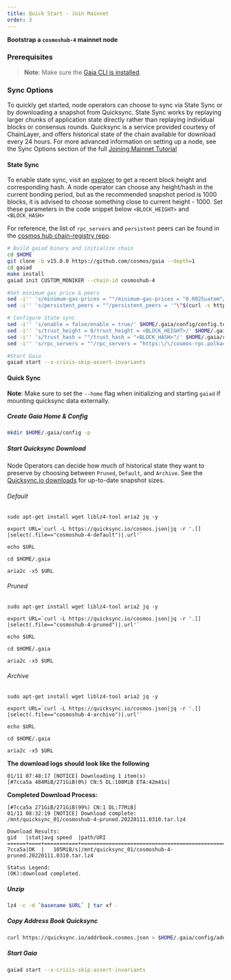 ```yaml
---
title: Quick Start - Join Mainnet 
order: 3
---
```



**Bootstrap a  `cosmoshub-4` mainnet node**

### Prerequisites

> **Note**: Make sure the [Gaia CLI is installed](./installation.mdx).

### Sync Options

To quickly get started, node operators can choose to sync via State Sync or by downloading a snapshot from Quicksync. State Sync works by replaying larger chunks of application state directly rather than replaying individual blocks or consensus rounds. Quicksync is a service provided courtesy of ChainLayer, and offers historical state of the chain available for download every 24 hours. For more advanced information on setting up a node, see the Sync Options section of the full [Joining Mainnet Tutorial](../hub-tutorials/join-mainnet.md)

#### State Sync 
To enable state sync, visit an [explorer](https://www.mintscan.io/cosmos/blocks) to get a recent block height and corresponding hash. A node operator can choose any height/hash in the current bonding period, but as the recommended snapshot period is 1000 blocks, it is advised to choose something close to current height - 1000. Set these parameters in the code snippet below `<BLOCK_HEIGHT>` and `<BLOCK_HASH>`

For reference, the list of `rpc_servers` and `persistent` peers can be found in the [cosmos hub chain-registry repo](https://github.com/cosmos/chain-registry/blob/master/cosmoshub/chain.json).

```bash
# Build gaiad binary and initialize chain
cd $HOME
git clone -b v15.0.0 https://github.com/cosmos/gaia --depth=1
cd gaiad
make install
gaiad init CUSTOM_MONIKER --chain-id cosmoshub-4

#Set minimum gas price & peers
sed -i'' 's/minimum-gas-prices = ""/minimum-gas-prices = "0.0025uatom"/' $HOME/.gaia/config/app.toml
sed -i'' 's/persistent_peers = ""/persistent_peers = '"\"$(curl -s https://raw.githubusercontent.com/cosmos/chain-registry/master/cosmoshub/chain.json | jq -r '[foreach .peers.seeds[] as $item (""; "\($item.id)@\($item.address)")] | join(",")')\""'/' $HOME/.gaia/config/config.toml

# Configure State sync
sed -i'' 's/enable = false/enable = true/' $HOME/.gaia/config/config.toml
sed -i'' 's/trust_height = 0/trust_height = <BLOCK_HEIGHT>/' $HOME/.gaia/config/config.toml
sed -i'' 's/trust_hash = ""/trust_hash = "<BLOCK_HASH>"/' $HOME/.gaia/config/config.toml
sed -i'' 's/rpc_servers = ""/rpc_servers = "https:\/\/cosmos-rpc.polkachu.com:443,https:\/\/rpc-cosmoshub-ia.cosmosia.notional.ventures:443,https:\/\/rpc.cosmos.network:443"/' $HOME/.gaia/config/config.toml

#Start Gaia
gaiad start --x-crisis-skip-assert-invariants
```

#### Quick Sync 

**Note**: Make sure to set the `--home` flag when initializing and starting `gaiad` if mounting quicksync data externally.

##### Create Gaia Home & Config

```bash
mkdir $HOME/.gaia/config -p
```

##### Start Quicksync Download

Node Operators can decide how much of historical state they want to preserve by choosing between `Pruned`, `Default`, and `Archive`. See the [Quicksync.io downloads](https://quicksync.io/networks/cosmos.html) for up-to-date snapshot sizes.

###### Default

```bash=
sudo apt-get install wget liblz4-tool aria2 jq -y

export URL=`curl -L https://quicksync.io/cosmos.json|jq -r '.[] |select(.file=="cosmoshub-4-default")|.url'`

echo $URL

cd $HOME/.gaia

aria2c -x5 $URL
```

###### Pruned

```bash=
sudo apt-get install wget liblz4-tool aria2 jq -y

export URL=`curl -L https://quicksync.io/cosmos.json|jq -r '.[] |select(.file=="cosmoshub-4-pruned")|.url'`

echo $URL

cd $HOME/.gaia

aria2c -x5 $URL
```

###### Archive

```bash=
sudo apt-get install wget liblz4-tool aria2 jq -y

export URL=`curl -L https://quicksync.io/cosmos.json|jq -r '.[] |select(.file=="cosmoshub-4-archive")|.url'`

echo $URL

cd $HOME/.gaia

aria2c -x5 $URL
```

**The download logs should look like the following**

```
01/11 07:48:17 [NOTICE] Downloading 1 item(s)
[#7cca5a 484MiB/271GiB(0%) CN:5 DL:108MiB ETA:42m41s]
```

**Completed Download Process:**

```
[#7cca5a 271GiB/271GiB(99%) CN:1 DL:77MiB]
01/11 08:32:19 [NOTICE] Download complete: /mnt/quicksync_01/cosmoshub-4-pruned.20220111.0310.tar.lz4

Download Results:
gid   |stat|avg speed  |path/URI
======+====+===========+=======================================================
7cca5a|OK  |   105MiB/s|/mnt/quicksync_01/cosmoshub-4-pruned.20220111.0310.tar.lz4

Status Legend:
(OK):download completed.
```

##### Unzip

```bash
lz4 -c -d `basename $URL` | tar xf -
```

##### Copy Address Book Quicksync

```bash
curl https://quicksync.io/addrbook.cosmos.json > $HOME/.gaia/config/addrbook.json
```

##### Start Gaia

```bash
gaiad start --x-crisis-skip-assert-invariants

```
